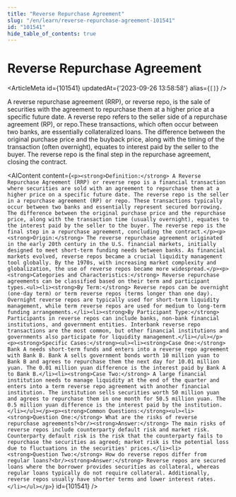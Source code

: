 ```yaml
---
title: "Reverse Repurchase Agreement"
slug: "/en/learn/reverse-repurchase-agreement-101541"
id: "101541"
hide_table_of_contents: true
---
```



# Reverse Repurchase Agreement

<ArticleMeta id={101541} updatedAt={'2023-09-26 13:58:58'} alias={`[]`} />
<div className='border-solid border-b border-t-0 my-4 border-[var(--ifm-color-gray-300)]' />

A reverse repurchase agreement (RRP), or reverse repo, is the sale of securities with the agreement to repurchase them at a higher price at a specific future date. A reverse repo refers to the seller side of a repurchase agreement (RP), or repo.These transactions, which often occur between two banks, are essentially collateralized loans. The difference between the original purchase price and the buyback price, along with the timing of the transaction (often overnight), equates to interest paid by the seller to the buyer. The reverse repo is the final step in the repurchase agreement, closing the contract.

<AIContent content={`<p><strong>Definition:</strong> A Reverse Repurchase Agreement (RRP) or reverse repo is a financial transaction where securities are sold with an agreement to repurchase them at a higher price on a specific future date. The reverse repo is the seller in a repurchase agreement (RP) or repo. These transactions typically occur between two banks and essentially represent secured borrowing. The difference between the original purchase price and the repurchase price, along with the transaction time (usually overnight), equates to the interest paid by the seller to the buyer. The reverse repo is the final step in a repurchase agreement, concluding the contract.</p><p><strong>Origin:</strong> The reverse repurchase agreement originated in the early 20th century in the U.S. financial markets, initially designed to meet short-term funding needs between banks. As financial markets evolved, reverse repos became a crucial liquidity management tool globally. By the 1970s, with increasing market complexity and globalization, the use of reverse repos became more widespread.</p><p><strong>Categories and Characteristics:</strong> Reverse repurchase agreements can be classified based on their term and participant types.<ul><li><strong>By Term:</strong> Reverse repos can be overnight (one-day term) or term reverse repos (terms longer than one day). Overnight reverse repos are typically used for short-term liquidity management, while term reverse repos are used for medium to long-term funding arrangements.</li><li><strong>By Participant Type:</strong> Participants in reverse repos can include banks, non-bank financial institutions, and government entities. Interbank reverse repo transactions are the most common, but other financial institutions and governments also participate for liquidity management.</li></ul></p><p><strong>Specific Cases:</strong><ul><li><strong>Case One:</strong> Bank A needs short-term funds and enters into a reverse repo agreement with Bank B. Bank A sells government bonds worth 10 million yuan to Bank B and agrees to repurchase them the next day for 10.01 million yuan. The 0.01 million yuan difference is the interest paid by Bank A to Bank B.</li><li><strong>Case Two:</strong> A large financial institution needs to manage liquidity at the end of the quarter and enters into a term reverse repo agreement with another financial institution. The institution sells securities worth 50 million yuan and agrees to repurchase them in one month for 50.5 million yuan. The 0.5 million yuan difference is the interest paid by the institution.</li></ul></p><p><strong>Common Questions:</strong><ul><li><strong>Question One:</strong> What are the risks of reverse repurchase agreements?<br/><strong>Answer:</strong> The main risks of reverse repos include counterparty default risk and market risk. Counterparty default risk is the risk that the counterparty fails to repurchase the securities as agreed; market risk is the potential loss due to fluctuations in the securities' prices.</li><li><strong>Question Two:</strong> How do reverse repos differ from regular loans?<br/><strong>Answer:</strong> Reverse repos are secured loans where the borrower provides securities as collateral, whereas regular loans typically do not require collateral. Additionally, reverse repos usually have shorter terms and lower interest rates.</li></ul></p>`} id={101541} />

